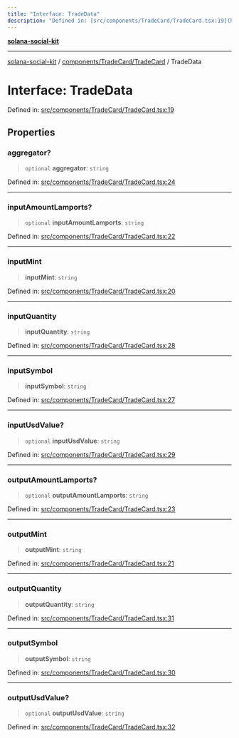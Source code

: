 ```yaml
---
title: "Interface: TradeData"
description: "Defined in: [src/components/TradeCard/TradeCard.tsx:19](https://github.com/SendArcade/solana-social-starter/blob/bd4b3556b8f469c27ebb06f4df65b3a36b43ba3b/src/components/TradeCard/TradeCard.tsx#L19)"
---
```


[**solana-social-kit**](../../../../README.mdx)

***

[solana-social-kit](../../../../README.mdx) / [components/TradeCard/TradeCard](../README.mdx) / TradeData

# Interface: TradeData

Defined in: [src/components/TradeCard/TradeCard.tsx:19](https://github.com/SendArcade/solana-social-starter/blob/bd4b3556b8f469c27ebb06f4df65b3a36b43ba3b/src/components/TradeCard/TradeCard.tsx#L19)

## Properties

### aggregator?

> `optional` **aggregator**: `string`

Defined in: [src/components/TradeCard/TradeCard.tsx:24](https://github.com/SendArcade/solana-social-starter/blob/bd4b3556b8f469c27ebb06f4df65b3a36b43ba3b/src/components/TradeCard/TradeCard.tsx#L24)

***

### inputAmountLamports?

> `optional` **inputAmountLamports**: `string`

Defined in: [src/components/TradeCard/TradeCard.tsx:22](https://github.com/SendArcade/solana-social-starter/blob/bd4b3556b8f469c27ebb06f4df65b3a36b43ba3b/src/components/TradeCard/TradeCard.tsx#L22)

***

### inputMint

> **inputMint**: `string`

Defined in: [src/components/TradeCard/TradeCard.tsx:20](https://github.com/SendArcade/solana-social-starter/blob/bd4b3556b8f469c27ebb06f4df65b3a36b43ba3b/src/components/TradeCard/TradeCard.tsx#L20)

***

### inputQuantity

> **inputQuantity**: `string`

Defined in: [src/components/TradeCard/TradeCard.tsx:28](https://github.com/SendArcade/solana-social-starter/blob/bd4b3556b8f469c27ebb06f4df65b3a36b43ba3b/src/components/TradeCard/TradeCard.tsx#L28)

***

### inputSymbol

> **inputSymbol**: `string`

Defined in: [src/components/TradeCard/TradeCard.tsx:27](https://github.com/SendArcade/solana-social-starter/blob/bd4b3556b8f469c27ebb06f4df65b3a36b43ba3b/src/components/TradeCard/TradeCard.tsx#L27)

***

### inputUsdValue?

> `optional` **inputUsdValue**: `string`

Defined in: [src/components/TradeCard/TradeCard.tsx:29](https://github.com/SendArcade/solana-social-starter/blob/bd4b3556b8f469c27ebb06f4df65b3a36b43ba3b/src/components/TradeCard/TradeCard.tsx#L29)

***

### outputAmountLamports?

> `optional` **outputAmountLamports**: `string`

Defined in: [src/components/TradeCard/TradeCard.tsx:23](https://github.com/SendArcade/solana-social-starter/blob/bd4b3556b8f469c27ebb06f4df65b3a36b43ba3b/src/components/TradeCard/TradeCard.tsx#L23)

***

### outputMint

> **outputMint**: `string`

Defined in: [src/components/TradeCard/TradeCard.tsx:21](https://github.com/SendArcade/solana-social-starter/blob/bd4b3556b8f469c27ebb06f4df65b3a36b43ba3b/src/components/TradeCard/TradeCard.tsx#L21)

***

### outputQuantity

> **outputQuantity**: `string`

Defined in: [src/components/TradeCard/TradeCard.tsx:31](https://github.com/SendArcade/solana-social-starter/blob/bd4b3556b8f469c27ebb06f4df65b3a36b43ba3b/src/components/TradeCard/TradeCard.tsx#L31)

***

### outputSymbol

> **outputSymbol**: `string`

Defined in: [src/components/TradeCard/TradeCard.tsx:30](https://github.com/SendArcade/solana-social-starter/blob/bd4b3556b8f469c27ebb06f4df65b3a36b43ba3b/src/components/TradeCard/TradeCard.tsx#L30)

***

### outputUsdValue?

> `optional` **outputUsdValue**: `string`

Defined in: [src/components/TradeCard/TradeCard.tsx:32](https://github.com/SendArcade/solana-social-starter/blob/bd4b3556b8f469c27ebb06f4df65b3a36b43ba3b/src/components/TradeCard/TradeCard.tsx#L32)
